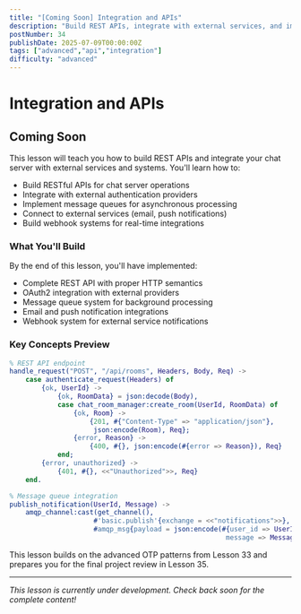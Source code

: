 ```yaml
---
title: "[Coming Soon] Integration and APIs"
description: "Build REST APIs, integrate with external services, and implement message queues for extending your chat server with third-party systems"
postNumber: 34
publishDate: 2025-07-09T00:00:00Z
tags: ["advanced","api","integration"]
difficulty: "advanced"
---
```


# Integration and APIs

## Coming Soon

This lesson will teach you how to build REST APIs and integrate your chat server with external services and systems. You'll learn how to:

- Build RESTful APIs for chat server operations
- Integrate with external authentication providers
- Implement message queues for asynchronous processing
- Connect to external services (email, push notifications)
- Build webhook systems for real-time integrations

### What You'll Build

By the end of this lesson, you'll have implemented:
- Complete REST API with proper HTTP semantics
- OAuth2 integration with external providers
- Message queue system for background processing
- Email and push notification integrations
- Webhook system for external service notifications

### Key Concepts Preview

```erlang
% REST API endpoint
handle_request("POST", "/api/rooms", Headers, Body, Req) ->
    case authenticate_request(Headers) of
        {ok, UserId} ->
            {ok, RoomData} = json:decode(Body),
            case chat_room_manager:create_room(UserId, RoomData) of
                {ok, Room} -> 
                    {201, #{"Content-Type" => "application/json"}, 
                     json:encode(Room), Req};
                {error, Reason} -> 
                    {400, #{}, json:encode(#{error => Reason}), Req}
            end;
        {error, unauthorized} ->
            {401, #{}, <<"Unauthorized">>, Req}
    end.

% Message queue integration
publish_notification(UserId, Message) ->
    amqp_channel:cast(get_channel(), 
                     #'basic.publish'{exchange = <<"notifications">>},
                     #amqp_msg{payload = json:encode(#{user_id => UserId, 
                                                      message => Message})}).
```

This lesson builds on the advanced OTP patterns from Lesson 33 and prepares you for the final project review in Lesson 35.

---

_This lesson is currently under development. Check back soon for the complete content!_